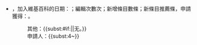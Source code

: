
*{{Applicant|{{subst:<includeonly />REVISIONUSER}}}}，加入維基百科的日期：{{{Wikibirthday}}}；編輯次數{{{Edits|0}}}次；新增條目數{{{Articles|0}}}條；新條目推薦{{{Dyks|0}}}條，申請獲得：<includeonly>{{subst:HonorsApplication/honor|</includeonly>{{{Honor}}}<includeonly>}}</includeonly>。
*:其他：{{<includeonly>subst:</includeonly>#if:{{{Comments|}}}|{{{Comments}}}|无。}}
*:{{status}}
*:申請人：{{<includeonly>subst:</includeonly>4~}}
*:{{AH-status}}<noinclude>[[Category:预定义模板|{{PAGENAME}}]]</noinclude>
